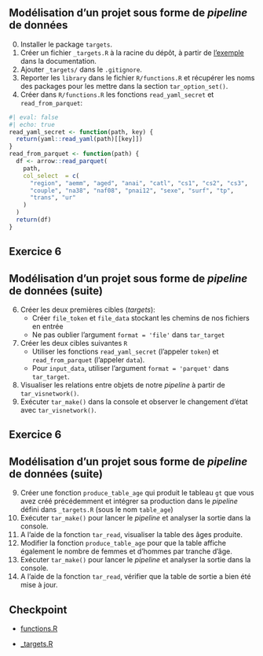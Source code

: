:::{.callout-tip collapse="true" icon=false}
## Modélisation d'un projet sous forme de *pipeline* de données

:::{.incremental}
0. Installer le package `targets`.
1. Créer un fichier `_targets.R` à la racine du dépôt,
à partir de [l'exemple](https://books.ropensci.org/targets/walkthrough.html) dans la documentation.
2. Ajouter `_targets/` dans le `.gitignore`.
3. Reporter les `library` dans le fichier `R/functions.R` et
récupérer les noms des packages pour les mettre dans la section `tar_option_set()`.
4. Créer dans `R/functions.R` les fonctions `read_yaml_secret` et `read_from_parquet`:

```r
#| eval: false
#| echo: true
read_yaml_secret <- function(path, key) {
  return(yaml::read_yaml(path)[[key]])
}
read_from_parquet <- function(path) {
  df <- arrow::read_parquet(
    path,
    col_select  = c(
      "region", "aemm", "aged", "anai", "catl", "cs1", "cs2", "cs3",
      "couple", "na38", "naf08", "pnai12", "sexe", "surf", "tp",
      "trans", "ur"
    )
  )
  return(df)
}
```

:::

:::

## Exercice 6

:::{.callout-tip collapse="true" icon=false}
## Modélisation d'un projet sous forme de *pipeline* de données (suite)

:::{.incremental}

6. Créer les deux premières
cibles (_targets_): 
    + Créer `file_token` et `file_data` stockant les chemins de nos fichiers en entrée
    + Ne pas oublier l'argument `format = 'file'` dans `tar_target`
7. Créer les deux cibles suivantes `R`
    + Utiliser les fonctions `read_yaml_secret` (l'appeler `token`) et `read_from_parquet` (l'appeler `data`).
    + Pour `input_data`, utiliser l'argument `format = 'parquet'` dans `tar_target`.
7. Visualiser les relations entre objets de notre _pipeline_ à partir de `tar_visnetwork()`.
8. Exécuter `tar_make()` dans la console et observer le changement d'état avec `tar_visnetwork()`.
:::

:::

## Exercice 6

:::{.callout-tip collapse="true" icon=false}
## Modélisation d'un projet sous forme de *pipeline* de données (suite)

:::{.incremental}
9. Créer une fonction `produce_table_age` qui produit le tableau `gt` que vous avez créé précédemment
et intégrer sa production dans le _pipeline_ défini dans `_targets.R` (sous le nom `table_age`)
10. Exécuter `tar_make()` pour lancer le *pipeline* et analyser la sortie dans la console.
11. A l'aide de la fonction `tar_read`, visualiser la table des âges produite.
12. Modifier la fonction `produce_table_age` pour que la table affiche également le nombre de femmes
et d'hommes par tranche d'âge.
13. Exécuter `tar_make()` pour lancer le *pipeline* et analyser la sortie dans la console.
14. A l'aide de la fonction `tar_read`, vérifier que la table de sortie a bien été mise à jour.
:::

:::

## Checkpoint

- [functions.R](https://raw.githubusercontent.com/InseeFrLab/formation-bonnes-pratiques-R/main/R/checkpoints/application6/functions.R)

- [_targets.R](https://raw.githubusercontent.com/InseeFrLab/formation-bonnes-pratiques-R/main/R/checkpoints/application6/_targets.R)

